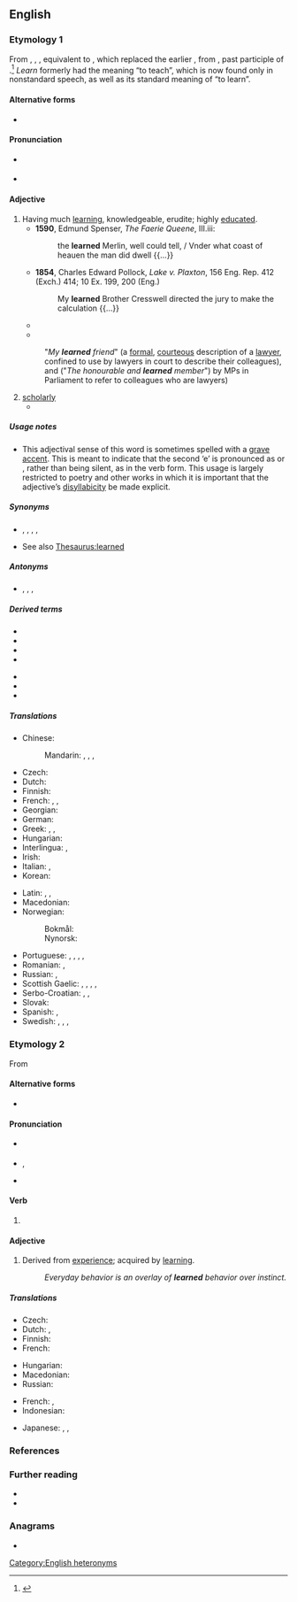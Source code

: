 {{also|Learned|learnèd}}
==English==

===Etymology 1===
From {{inh|en|enm|lerned}}, {{m|enm|lernd}}, {{m|enm|lernyd}}, equivalent to {{affix|en|learn|-ed}}, which replaced the earlier {{m|enm|lered||taught}}, from {{der|en|ang|lǣred|(ġe)lǣred}}, past participle of {{m|ang|lǣran||to teach}}.<ref>{{R:OED Online|code=106719|part of speech=adj}}</ref> ''Learn'' formerly had the meaning “to teach”, which is now found only in nonstandard speech, as well as its standard meaning of “to learn”.

====Alternative forms====
* {{l|en|learnèd}}

====Pronunciation====
* {{a|UK}} {{IPA|en|/ˈlɜːnɪd/}}
* {{a|US}} {{IPA|en|/ˈlɝnɪd/}}

====Adjective====
{{en-adj}}

# Having much [[learning]], knowledgeable, erudite; highly [[educated]].
#* '''1590''', Edmund Spenser, ''The Faerie Queene'', III.iii:
#*: the '''learned''' Merlin, well could tell, / Vnder what coast of heauen the man did dwell {{...}}
#* '''1854''', Charles Edward Pollock, ''Lake v. Plaxton'', 156 Eng. Rep. 412 (Exch.) 414; 10 Ex. 199, 200 (Eng.)
#*: My '''learned''' Brother Cresswell directed the jury to make the calculation {{...}}
#* {{quote-journal
|en
|year=2011
|month=Feb
|author=Jess Lourey
|coauthors=
|title=A Pyramid Approach to Novel Writing
|volume=124
|issue=2
|page=30-32
|magazine=Writer
|passage=The book opens with the Time Traveler dining with '''learned''' peers in late 1800s England, where he is trying to convince them that he has invented a time machine.
}}
#* {{quote-journal
|en
|year=2011
|month=Spring
|author=Jill Lepore
|coauthors=
|title=How Longfellow Woke the Dead
|volume=80
|issue=2
|page=33-46
|magazine=American Scholar
|passage=HENRY WADSWORTH LONGFELLOW used to be both the best-known poet in the English-speaking world and the most beloved, adored by the '''learned''' and the lowly ...
}}
#: "''My '''learned''' friend''" (a [[formal]], [[courteous]] description of a [[lawyer]], confined to use by lawyers in court to describe their colleagues), and ("''The honourable and '''learned''' member''") by MPs in Parliament to refer to colleagues who are lawyers)
# [[scholarly]] {{gloss|exhibiting scholarship}}
#* {{quote-journal
|en
|year=1831
|month=March
|author=anonymous
|title=The History of the Doric Race
|format=book review
|volume=LIII
|issue=CV
|page=130
|magazine={{w|The Edinburgh Review}}
|passage=But our limits will not permit us to discuss the many important and curious questions respecting the science of government, to which this '''learned''' work invites attention.
}}

=====Usage notes=====
* This adjectival sense of this word is sometimes spelled with a [[grave accent]]. This is meant to indicate that the second ‘e’ is pronounced as {{IPAchar|/ɪ/}} or {{IPAchar|/ə/}}, rather than being silent, as in the verb form. This usage is largely restricted to poetry and other works in which it is important that the adjective’s [[disyllabicity]] be made explicit.

=====Synonyms=====
* {{sense|having much knowledge}} {{l|en|brainy}}, {{l|en|erudite}}, {{l|en|knowledgeable}}, {{l|en|scholarly}}, {{l|en|educated}}
* See also [[Thesaurus:learned]]

=====Antonyms=====
* {{sense|having little knowledge}} {{l|en|ignorant}}, {{l|en|stupid}}, {{l|en|thick}}, {{l|en|uneducated}}

=====Derived terms=====
{{rel-top|terms derived from learned (having much knowledge)}}
* {{l|en|learnedly}}
* {{l|en|learnedness}}
* {{l|en|learned counsel}}
* {{l|en|learned judge}}
{{rel-mid}}
* {{l|en|learned member}}
* {{l|en|learned professions}}
* {{l|en|learned treatise}}
{{rel-bottom}}

=====Translations=====
{{trans-top|having much learning}}
* Chinese:
*: Mandarin: {{t+|cmn|博學|sc=Hani}}, {{t+|cmn|博学|tr=bóxué|sc=Hani}}, {{t+|cmn|有學問|sc=Hani}}, {{t+|cmn|有学问|tr=yǒu xuéwèn|sc=Hani}}
* Czech: {{t+|cs|učený|m}}
* Dutch: {{t+|nl|geleerd}}
* Finnish: {{t+|fi|oppinut}}
* French: {{t+|fr|érudit}}, {{t+|fr|savant}}, {{t+|fr|instruit}}
* Georgian: {{t|ka|სწავლული}}
* German: {{t+|de|gelehrt}}
* Greek: {{t+|el|λόγιος|m}}, {{t+|el|πολυμαθής|m|f}}, {{t+|el|εγγράμματος|m}}
* Hungarian: {{t+|hu|tanult}}
* Interlingua: {{t|ia|docte}}, {{t|ia|erudite}}
* Irish: {{t|ga|léannta}}
* Italian: {{t+|it|colto}}, {{t+|it|dotto}}
* Korean: {{t|ko|박식한}}
{{trans-mid}}
* Latin: {{t+|la|doctus}}, {{t|la|ērudītus|m}}, {{t|la|litterātus|m}}
* Macedonian: {{t|mk|учен|m}}
* Norwegian:
*: Bokmål: {{t+|nb|lærd}}
*: Nynorsk: {{t|nn|lærd}}
* Portuguese: {{t+|pt|douto|m}}, {{t+|pt|erudito|m}}, {{t+|pt|instruído|m}}, {{t+|pt|sábio|m}}, {{t+|pt|culto|m}}
* Romanian: {{t+|ro|învățat|m|n}}, {{t+|ro|erudit|m}}
* Russian: {{t+|ru|учёный}}, {{t+|ru|эруди́рованный}}
* Scottish Gaelic: {{t|gd|ionnsaichte}}, {{t|gd|foghlaimte}}, {{t|gd|iùlmhor}}, {{t|gd|sgoilearach}}, {{t|gd|fiosrach}}
* Serbo-Croatian: {{t+|sh|naučen}}, {{t+|sh|učen}}, {{t+|sh|načitan}}
* Slovak: {{t|sk|učený|m}}
* Spanish: {{t+|es|erudito|m}}, {{t+|es|leído|m}}
* Swedish: {{t+|sv|bildad}}, {{t+|sv|beläst}}, {{t+|sv|kultiverad}}, {{t+|sv|lärd}}
{{trans-bottom}}

===Etymology 2===
From {{etyl|ang|en}} {{m|ang|leornian||to acquire knowledge}}

====Alternative forms====
* {{l|en|learnt}} {{qualifier|UK, Ireland, Canada, Australia and New Zealand; rarely used in American English}}

====Pronunciation====
* {{a|UK}} {{IPA|en|/lɜːnd/}}
* {{a|US}} {{enPR|lûrnd}}, {{IPA|en|/lɝnd/}}
* {{audio|en|en-us-learned.ogg|Audio (US)}}

====Verb====
{{head|en|verb form}}

# {{lb|en|US|and|dialectal English}} {{en-past of|learn}}

====Adjective====
{{en-adj}}

# Derived from [[experience]]; acquired by [[learn]]ing.
#: ''Everyday behavior is an overlay of '''learned''' behavior over instinct.''

=====Translations=====
{{trans-top|acquired by learning}}
* Czech: {{t|cs|naučený|m}}
* Dutch: {{t+|nl|geleerd}}, {{t+|nl|aangeleerd}}
* Finnish: {{t+|fi|opittu}}
* French: {{t+|fr|appris}}
{{trans-mid}}
* Hungarian: {{t+|hu|tanult}}
* Macedonian: {{t|mk|научен|m}}
* Russian: {{t+|ru|нау́чный}}
{{trans-bottom}}

{{checktrans-top}}
* French: {{t+check|fr|enseigné}}, {{t+check|fr|instruit}}
* Indonesian: {{t+check|id|ajar|alt=belajar}} <!-- was "[[ajar|belajar]]" - assumed inflected form or vocalised spelling; please verify if linking is acceptable. see [[User:Kephir/gadgets/xte#Translation_fixing]] -->
{{trans-mid}}
* Japanese: {{t-check|ja|学んだ|tr=[[まなんだ]], mananda|sc=Jpan}}, {{t+check|ja|勉強|tr=[[べんきょう]]した, benkyō-shita|alt=勉強した|sc=Jpan}}, {{t+check|ja|学習|tr=[[がくしゅう]]した, gakushū-shita|alt=学習した|sc=Jpan}}
{{trans-bottom}}

===References===
<references />

===Further reading===
* {{R:Webster 1913}}
* {{R:Century 1911}}

===Anagrams===
* {{anagrams|en|a=adeelnr|Darleen|Darlene|Leander}}

[[Category:English heteronyms]]
{{catlangname|en|terms with unexpected syllabic -ed}}